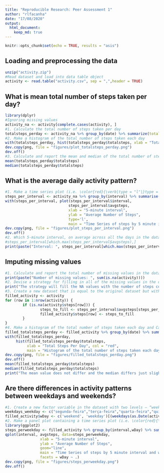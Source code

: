 ```yaml
---
title: "Reproducible Research: Peer Assessment 1"
author: "rlfacanha"
date: "17/08/2020"
output: 
  html_document:
    keep_md: true
---
```

```r
knitr::opts_chunk$set(echo = TRUE, results = "asis")
```
## Loading and preprocessing the data
```r
unzip("activity.zip")
#Read dataset and load into data table object
activity <- read.table("activity.csv", sep = ",",header = TRUE)
```
## What is mean total number of steps taken per day?
```r
library(dplyr)
#Ignoring missing values
activity_na <- activity[complete.cases(activity), ]
#1. Calculate the total number of steps taken per day
totalsteps_perday <- activity_na %>% group_by(date) %>% summarize(totalsteps=sum(steps))
#2. Make a histogram of the total number of steps taken each day
with(totalsteps_perday, hist(totalsteps_perday$totalsteps, xlab = "Total Steps Per Day", col = "red", main = "Histogram of the total number of steps taken each day"))
dev.copy(png, file = "figures/plot_totalsteps_perday.png")
dev.off()
#3. Calculate and report the mean and median of the total number of steps taken per day
mean(totalsteps_perday$totalsteps)
median(totalsteps_perday$totalsteps)
```

## What is the average daily activity pattern?
```r
#1. Make a time series plot (i.e. \color{red}{\verb|type = "l"|}type = "l") of the 5-minute interval (x-axis) and the average number of steps taken, averaged across all days (y-axis)
steps_per_interval <- activity_na %>% group_by(interval) %>% summarise(avgsteps = mean(steps, na.rm=TRUE))
with(steps_per_interval, plot(steps_per_interval$interval,
                             steps_per_interval$avgsteps, 
                             xlab = "5-minute interval",
                             ylab = "Average Number of Steps",             
                             type='l',
                             main = "Time Series of steps by 5 minute interval"))
dev.copy(png, file = "figures/plot_steps_per_interval.png")
dev.off()
#2. Which 5-minute interval, on average across all the days in the dataset, contains the maximum number of steps?
#steps_per_interval[which.max(steps_per_interval$avgsteps),]
print(paste("Interval: ", steps_per_interval[which.max(steps_per_interval$avgsteps),][1]))
```

## Imputing missing values
```r
#1. Calculate and report the total number of missing values in the dataset (i.e. the total number of rows with \color{red}{\verb|NA|}NAs)
print(paste("Number of missing values: ", sum(is.na(activity))))
#2. Devise a strategy for filling in all of the missing values in the dataset. The strategy does not need to be sophisticated. For example, you could use the mean/median for that day, or the mean for that 5-minute interval, etc.
print("The strategy will fill the NA values with the number of steps corresponding the mean for the corresponding 5-minute interval.")
#3. Create a new dataset that is equal to the original dataset but with the missing data filled in.
filled_activity <- activity
for (row in 1:nrow(activity)) {
        if (is.na(activity$steps[row])) {
                steps_to_fill <- steps_per_interval$avgsteps[steps_per_interval$interval == activity$interval[row]]
                filled_activity$steps[row] <- steps_to_fill
        }        
}
#4. Make a histogram of the total number of steps taken each day and Calculate and report the mean and median total number of steps taken per day. Do these values differ from the estimates from the first part of the assignment? What is the impact of imputing missing data on the estimates of the total daily number of steps?
filled_totalsteps_perday <- filled_activity %>% group_by(date) %>% summarize(totalsteps=sum(steps))
with(filled_totalsteps_perday, 
     hist(filled_totalsteps_perday$totalsteps, 
          xlab = "Total Steps Per Day", col = "red", 
          main = "Histogram of the total number of steps taken each day"))
dev.copy(png, file = "figures/filled_totalsteps_perday.png")
dev.off()
mean(filled_totalsteps_perday$totalsteps)
median(filled_totalsteps_perday$totalsteps)
print("The mean value does not differ and the median differs just slightly. The impact depends on the devised strategy")
```

## Are there differences in activity patterns between weekdays and weekends?
```r
#1. Create a new factor variable in the dataset with two levels – “weekday” and “weekend” indicating whether a given date is a weekday or weekend day.
weekdays_weekday <- c("segunda-feira","terça-feira","quarta-feira","quinta-feira","sexta-feira")
filled_activity$wDay <- c('weekend', 'weekday')[(weekdays(as.Date(activity$date)) %in% weekdays_weekday)+1L]
#2. Make a panel plot containing a time series plot (i.e. \color{red}{\verb|type = "l"|}type = "l") of the 5-minute interval (x-axis) and the average number of steps taken, averaged across all weekday days or weekend days (y-axis). See the README file in the GitHub repository to see an example of what this plot should look like using simulated data.
library(ggplot2)
steps_perweekday <- filled_activity %>% group_by(interval,wDay) %>% summarise(avgsteps = mean(steps, na.rm=TRUE))
qplot(interval, avgsteps, data=steps_perweekday,
                xlab = "5-minute interval",
                ylab = "Average Number of Steps",                
                geom="line",
                main = "Time Series of steps by 5 minute interval and weekend/weekday",
                facets = wDay ~ .)
dev.copy(png, file = "figures/steps_perweekday.png")
dev.off()
```
